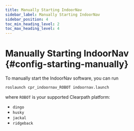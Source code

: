 ---
title: Manually Starting IndoorNav
sidebar_label: Manually Starting IndoorNav
sidebar_position: 4
toc_min_heading_level: 2
toc_max_heading_level: 4
---

# Manually Starting IndoorNav {#config-starting-manually}

To manually start the IndoorNav software, you can run

```bash
roslaunch cpr_indoornav_ROBOT indoornav.launch
```

where `ROBOT` is your supported Clearpath platform:

-   `dingo`
-   `husky`
-   `jackal`
-   `ridgeback`
